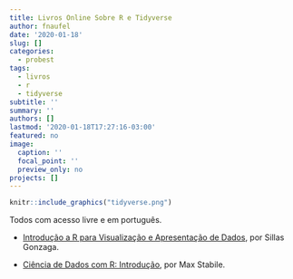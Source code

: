 ```yaml
---
title: Livros Online Sobre R e Tidyverse
author: fnaufel
date: '2020-01-18'
slug: []
categories:
  - probest
tags:
  - livros
  - r
  - tidyverse
subtitle: ''
summary: ''
authors: []
lastmod: '2020-01-18T17:27:16-03:00'
featured: no
image:
  caption: ''
  focal_point: ''
  preview_only: no
projects: []
---
```


```r
knitr::include_graphics("tidyverse.png")
```

Todos com acesso livre e em português.

* [Introdução a R para Visualização e Apresentação de Dados](http://sillasgonzaga.com/material/curso_visualizacao/index.html), por Sillas Gonzaga.

* [Ciência de Dados com R: Introdução](https://cdr.ibpad.com.br/index.html), por Max Stabile.
